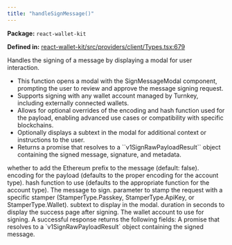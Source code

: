 ```yaml
---
title: "handleSignMessage()"
---
```



<p><strong>Package:</strong> <code>react-wallet-kit</code></p>

<p><strong>Defined in:</strong> <a href="https://github.com/tkhq/sdk/blob/main/packages/react-wallet-kit/src/providers/client/Types.tsx#L679">react-wallet-kit/src/providers/client/Types.tsx:679</a></p>

<H3Bordered text="Overview" />

Handles the signing of a message by displaying a modal for user interaction.

<ul>
  <li>This function opens a modal with the SignMessageModal component, prompting the user to review and approve the message signing request.</li>
  <li>Supports signing with any wallet account managed by Turnkey, including externally connected wallets.</li>
  <li>Allows for optional overrides of the encoding and hash function used for the payload, enabling advanced use cases or compatibility with specific blockchains.</li>
  <li>Optionally displays a subtext in the modal for additional context or instructions to the user.</li>
  <li>Returns a promise that resolves to a ``v1SignRawPayloadResult`` object containing the signed message, signature, and metadata.</li>
</ul>

<H3Bordered text="Parameters" />

<ParamField body="params" type='object' required={true} path="params" >
  <Expandable title="params details">
    <NestedParam parentKey="params" childKey="addEthereumPrefix" type='boolean' required={false}>
whether to add the Ethereum prefix to the message (default: false).
</NestedParam>
    <NestedParam parentKey="params" childKey="encoding" type='v1PayloadEncoding' required={false}>
encoding for the payload (defaults to the proper encoding for the account type).
</NestedParam>
    <NestedParam parentKey="params" childKey="hashFunction" type='v1HashFunction' required={false}>
hash function to use (defaults to the appropriate function for the account type).
</NestedParam>
    <NestedParam parentKey="params" childKey="message" type='string' required={true}>
The message to sign.
</NestedParam>
    <NestedParam parentKey="params" childKey="stampWith" type='StamperType' required={false}>
parameter to stamp the request with a specific stamper (StamperType.Passkey, StamperType.ApiKey, or StamperType.Wallet).
</NestedParam>
    <NestedParam parentKey="params" childKey="subText" type='string' required={false}>
subtext to display in the modal.
</NestedParam>
    <NestedParam parentKey="params" childKey="successPageDuration" type='number' required={false}>
duration in seconds to display the success page after signing.
</NestedParam>
    <NestedParam parentKey="params" childKey="walletAccount" type='WalletAccount' required={true}>
The wallet account to use for signing.
</NestedParam>
  </Expandable>
</ParamField>

<H3Bordered text="Response" />
A successful response returns the following fields:

<ResponseField name="returns" type="v1SignRawPayloadResult" required={true}>
  A promise that resolves to a `v1SignRawPayloadResult` object containing the signed message.
</ResponseField>
